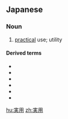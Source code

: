 ==Japanese==
{{ja-kanjitab|じつ|よう|yomi=on}}

===Noun===
{{ja-noun|じつよう|kyu=實用}}

# [[practical]] use; utility

====Derived terms====
* {{ja-r|実用的|じつようてき}}
* {{ja-r|実用化|じつようか}}
* {{ja-r|実用主義|じつようしゅぎ}}
* {{ja-r|実用主義者|じつようしゅぎしゃ}}
* {{ja-r|実用新案|じつようしんあん}}
* {{ja-r|実用品|じつようひん}}

[[hu:実用]]
[[zh:実用]]